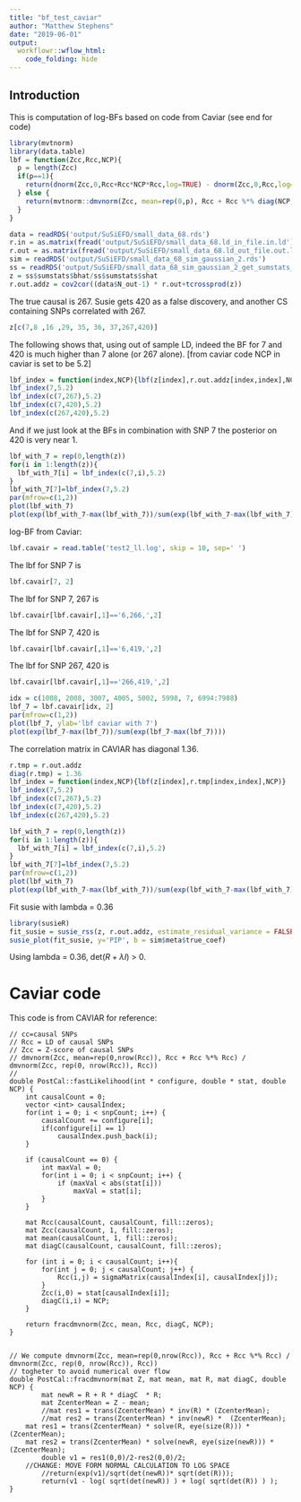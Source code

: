 ```yaml
---
title: "bf_test_caviar"
author: "Matthew Stephens"
date: "2019-06-01"
output: 
  workflowr::wflow_html:
    code_folding: hide
---
```


## Introduction

This is computation of log-BFs based on code from Caviar (see end for code)

```r
library(mvtnorm)
library(data.table)
lbf = function(Zcc,Rcc,NCP){
  p = length(Zcc)
  if(p==1){
    return(dnorm(Zcc,0,Rcc+Rcc*NCP*Rcc,log=TRUE) - dnorm(Zcc,0,Rcc,log=TRUE))
  } else {
    return(mvtnorm::dmvnorm(Zcc, mean=rep(0,p), Rcc + Rcc %*% diag(NCP,p) %*% Rcc, log=TRUE) - mvtnorm::dmvnorm(Zcc, mean = rep(0, p), Rcc, log=TRUE))
  }
}
```

```r
data = readRDS('output/SuSiEFD/small_data_68.rds')
r.in = as.matrix(fread('output/SuSiEFD/small_data_68.ld_in_file.in.ld'))
r.out = as.matrix(fread('output/SuSiEFD/small_data_68.ld_out_file.out.ld'))
sim = readRDS('output/SuSiEFD/small_data_68_sim_gaussian_2.rds')
ss = readRDS('output/SuSiEFD/small_data_68_sim_gaussian_2_get_sumstats_1.rds')
z = ss$sumstats$bhat/ss$sumstats$shat
r.out.addz = cov2cor((data$N_out-1) * r.out+tcrossprod(z))
```

The true causal is 267. Susie gets 420 as a false discovery, and another CS containing SNPs correlated with 267.
```r
z[c(7,8 ,16 ,29, 35, 36, 37,267,420)]
```

The following shows that, using out of sample LD, indeed the BF for 7 and 420 is much higher than 7 alone (or 267 alone). [from caviar code NCP in caviar is set to be 5.2]
```r
lbf_index = function(index,NCP){lbf(z[index],r.out.addz[index,index],NCP)}
lbf_index(7,5.2)
lbf_index(c(7,267),5.2)
lbf_index(c(7,420),5.2)
lbf_index(c(267,420),5.2)
```

And if we just look at the BFs in combination with SNP 7 the posterior
on 420 is very near 1.
```r
lbf_with_7 = rep(0,length(z)) 
for(i in 1:length(z)){
  lbf_with_7[i] = lbf_index(c(7,i),5.2)
}
lbf_with_7[7]=lbf_index(7,5.2)
par(mfrow=c(1,2))
plot(lbf_with_7)
plot(exp(lbf_with_7-max(lbf_with_7))/sum(exp(lbf_with_7-max(lbf_with_7))))
```

log-BF from Caviar:

```r
lbf.cavair = read.table('test2_ll.log', skip = 10, sep=' ')
```
The lbf for SNP 7 is
```r
lbf.cavair[7, 2]
```
The lbf for SNP 7, 267 is
```r
lbf.cavair[lbf.cavair[,1]=='6,266,',2]
```
The lbf for SNP 7, 420 is
```r
lbf.cavair[lbf.cavair[,1]=='6,419,',2]
```
The lbf for SNP 267, 420 is
```r
lbf.cavair[lbf.cavair[,1]=='266,419,',2]
```

```r
idx = c(1008, 2008, 3007, 4005, 5002, 5998, 7, 6994:7988)
lbf_7 = lbf.cavair[idx, 2]
par(mfrow=c(1,2))
plot(lbf_7, ylab='lbf caviar with 7')
plot(exp(lbf_7-max(lbf_7))/sum(exp(lbf_7-max(lbf_7))))
```

The correlation matrix in CAVIAR has diagonal 1.36. 

```r
r.tmp = r.out.addz
diag(r.tmp) = 1.36
lbf_index = function(index,NCP){lbf(z[index],r.tmp[index,index],NCP)}
lbf_index(7,5.2)
lbf_index(c(7,267),5.2)
lbf_index(c(7,420),5.2)
lbf_index(c(267,420),5.2)
```

```r
lbf_with_7 = rep(0,length(z)) 
for(i in 1:length(z)){
  lbf_with_7[i] = lbf_index(c(7,i),5.2)
}
lbf_with_7[7]=lbf_index(7,5.2)
par(mfrow=c(1,2))
plot(lbf_with_7)
plot(exp(lbf_with_7-max(lbf_with_7))/sum(exp(lbf_with_7-max(lbf_with_7))))
```

Fit susie with lambda = 0.36

```r
library(susieR)
fit_susie = susie_rss(z, r.out.addz, estimate_residual_variance = FALSE, L=2, lambda=0.36, track_fit = TRUE)
susie_plot(fit_susie, y='PIP', b = sim$meta$true_coef)
```

Using lambda = 0.36, det($R+\lambda I$) > 0. 


# Caviar code
This code is from CAVIAR for reference:
```
// cc=causal SNPs
// Rcc = LD of causal SNPs
// Zcc = Z-score of causal SNPs
// dmvnorm(Zcc, mean=rep(0,nrow(Rcc)), Rcc + Rcc %*% Rcc) / dmvnorm(Zcc, rep(0, nrow(Rcc)), Rcc))
//
double PostCal::fastLikelihood(int * configure, double * stat, double NCP) {
	int causalCount = 0;
	vector <int> causalIndex;
	for(int i = 0; i < snpCount; i++) {
		causalCount += configure[i];
		if(configure[i] == 1)
			causalIndex.push_back(i);
	}
	
	if (causalCount == 0) {
		int maxVal = 0;
		for(int i = 0; i < snpCount; i++) {
			if (maxVal < abs(stat[i]))
				maxVal = stat[i];
		}
	}

	mat Rcc(causalCount, causalCount, fill::zeros);
	mat Zcc(causalCount, 1, fill::zeros);
	mat mean(causalCount, 1, fill::zeros);
	mat diagC(causalCount, causalCount, fill::zeros);

	for (int i = 0; i < causalCount; i++){
		for(int j = 0; j < causalCount; j++) {
			Rcc(i,j) = sigmaMatrix(causalIndex[i], causalIndex[j]);
		}
		Zcc(i,0) = stat[causalIndex[i]];
		diagC(i,i) = NCP;
	}
		
	return fracdmvnorm(Zcc, mean, Rcc, diagC, NCP);
}


// We compute dmvnorm(Zcc, mean=rep(0,nrow(Rcc)), Rcc + Rcc %*% Rcc) / dmvnorm(Zcc, rep(0, nrow(Rcc)), Rcc))
// togheter to avoid numerical over flow
double PostCal::fracdmvnorm(mat Z, mat mean, mat R, mat diagC, double NCP) {
        mat newR = R + R * diagC  * R;
        mat ZcenterMean = Z - mean;
        //mat res1 = trans(ZcenterMean) * inv(R) * (ZcenterMean);
        //mat res2 = trans(ZcenterMean) * inv(newR) *  (ZcenterMean);
	mat res1 = trans(ZcenterMean) * solve(R, eye(size(R))) * (ZcenterMean);
	mat res2 = trans(ZcenterMean) * solve(newR, eye(size(newR))) *  (ZcenterMean);
        double v1 = res1(0,0)/2-res2(0,0)/2;
	//CHANGE: MOVE FORM NORMAL CALCULATION TO LOG SPACE
        //return(exp(v1)/sqrt(det(newR))* sqrt(det(R)));
        return(v1 - log( sqrt(det(newR)) ) + log( sqrt(det(R)) ) );
}
```
